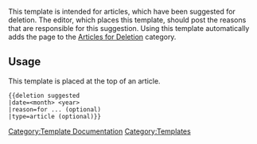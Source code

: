 This template is intended for articles, which have been suggested for deletion. The editor, which places this template, should post the reasons that are responsible for this suggestion. Using this template automatically adds the page to the [[:Category:Articles for Deletion|Articles for Deletion]] category.
==Usage==
This template is placed at the top of an article.
 <nowiki>{{deletion suggested
|date=<month> <year>
|reason=for ... (optional)
|type=article (optional)}}</nowiki>
<noinclude>[[Category:Template Documentation]]</noinclude>
<includeonly>[[Category:Templates]]</includeonly>